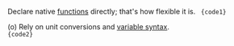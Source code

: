 
Declare native [functions](/reference/functions) directly; that's how flexible it is.
<Code lang="html">
    {code1}
</Code>

(o) Rely on unit conversions and [variable syntax](/reference/variable). <Dropped p1={code1} p2={code2} target="class" />
<Code lang="html">
    {code2}
</Code>